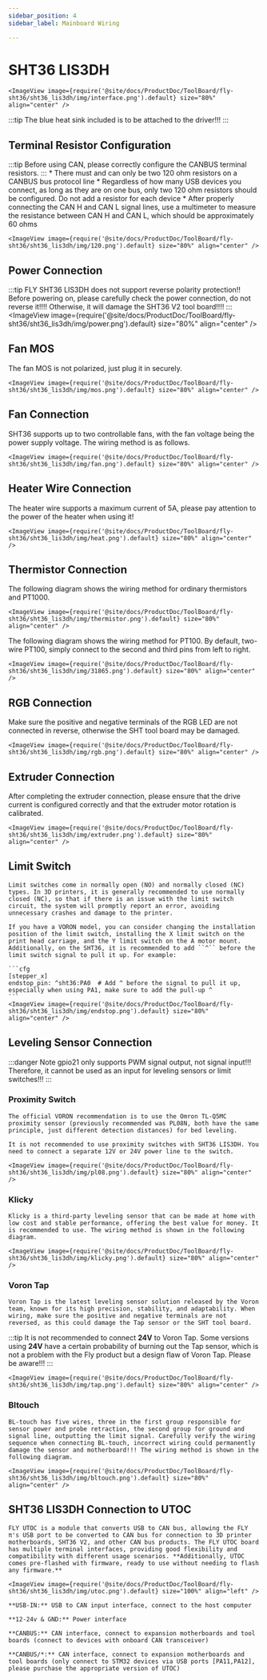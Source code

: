 ```yaml
---
sidebar_position: 4
sidebar_label: Mainboard Wiring

---
```



# SHT36 LIS3DH


    <ImageView image={require('@site/docs/ProductDoc/ToolBoard/fly-sht36/sht36_lis3dh/img/interface.png').default} size="80%" align="center" />


:::tip
The blue heat sink included is to be attached to the driver!!!
:::



## Terminal Resistor Configuration

:::tip
Before using CAN, please correctly configure the CANBUS terminal resistors.
:::
    * There must and can only be two 120 ohm resistors on a CANBUS bus protocol line
    * Regardless of how many USB devices you connect, as long as they are on one bus, only two 120 ohm resistors should be configured. Do not add a resistor for each device
    * After properly connecting the CAN H and CAN L signal lines, use a multimeter to measure the resistance between CAN H and CAN L, which should be approximately 60 ohms
    
    <ImageView image={require('@site/docs/ProductDoc/ToolBoard/fly-sht36/sht36_lis3dh/img/120.png').default} size="80%" align="center" />

## Power Connection

:::tip
FLY SHT36 LIS3DH does not support reverse polarity protection!! Before powering on, please carefully check the power connection, do not reverse it!!!! Otherwise, it will damage the SHT36 V2 tool board!!!!
:::
    <ImageView image={require('@site/docs/ProductDoc/ToolBoard/fly-sht36/sht36_lis3dh/img/power.png').default} size="80%" align="center" />

## Fan MOS

The fan MOS is not polarized, just plug it in securely.

    <ImageView image={require('@site/docs/ProductDoc/ToolBoard/fly-sht36/sht36_lis3dh/img/mos.png').default} size="80%" align="center" />

## Fan Connection

SHT36 supports up to two controllable fans, with the fan voltage being the power supply voltage. The wiring method is as follows.

    <ImageView image={require('@site/docs/ProductDoc/ToolBoard/fly-sht36/sht36_lis3dh/img/fan.png').default} size="80%" align="center" />

## Heater Wire Connection

The heater wire supports a maximum current of 5A, please pay attention to the power of the heater when using it!

    <ImageView image={require('@site/docs/ProductDoc/ToolBoard/fly-sht36/sht36_lis3dh/img/heat.png').default} size="80%" align="center" />

## Thermistor Connection

The following diagram shows the wiring method for ordinary thermistors and PT1000.

    <ImageView image={require('@site/docs/ProductDoc/ToolBoard/fly-sht36/sht36_lis3dh/img/thermistor.png').default} size="80%" align="center" />

The following diagram shows the wiring method for PT100. By default, two-wire PT100, simply connect to the second and third pins from left to right.

    <ImageView image={require('@site/docs/ProductDoc/ToolBoard/fly-sht36/sht36_lis3dh/img/31865.png').default} size="80%" align="center" />

## RGB Connection

Make sure the positive and negative terminals of the RGB LED are not connected in reverse, otherwise the SHT tool board may be damaged.

    <ImageView image={require('@site/docs/ProductDoc/ToolBoard/fly-sht36/sht36_lis3dh/img/rgb.png').default} size="80%" align="center" />

## Extruder Connection

After completing the extruder connection, please ensure that the drive current is configured correctly and that the extruder motor rotation is calibrated.

    <ImageView image={require('@site/docs/ProductDoc/ToolBoard/fly-sht36/sht36_lis3dh/img/extruder.png').default} size="80%" align="center" />

## Limit Switch

    Limit switches come in normally open (NO) and normally closed (NC) types. In 3D printers, it is generally recommended to use normally closed (NC), so that if there is an issue with the limit switch circuit, the system will promptly report an error, avoiding unnecessary crashes and damage to the printer.

    If you have a VORON model, you can consider changing the installation position of the limit switch, installing the X limit switch on the print head carriage, and the Y limit switch on the A motor mount. Additionally, on the SHT36, it is recommended to add ``^`` before the limit switch signal to pull it up. For example:

    ```cfg
    [stepper_x]
    endstop_pin: ^sht36:PA0  # Add ^ before the signal to pull it up, especially when using PA1, make sure to add the pull-up ^
    ```
    <ImageView image={require('@site/docs/ProductDoc/ToolBoard/fly-sht36/sht36_lis3dh/img/endstop.png').default} size="80%" align="center" />

## Leveling Sensor Connection

:::danger Note
gpio21 only supports PWM signal output, not signal input!!! Therefore, it cannot be used as an input for leveling sensors or limit switches!!!
:::

### Proximity Switch

    The official VORON recommendation is to use the Omron TL-Q5MC proximity sensor (previously recommended was PL08N, both have the same principle, just different detection distances) for bed leveling.

    It is not recommended to use proximity switches with SHT36 LIS3DH. You need to connect a separate 12V or 24V power line to the switch.

    <ImageView image={require('@site/docs/ProductDoc/ToolBoard/fly-sht36/sht36_lis3dh/img/pl08.png').default} size="80%" align="center" />


### Klicky

    Klicky is a third-party leveling sensor that can be made at home with low cost and stable performance, offering the best value for money. It is recommended to use. The wiring method is shown in the following diagram.

    <ImageView image={require('@site/docs/ProductDoc/ToolBoard/fly-sht36/sht36_lis3dh/img/klicky.png').default} size="80%" align="center" />

### Voron Tap

    Voron Tap is the latest leveling sensor solution released by the Voron team, known for its high precision, stability, and adaptability. When wiring, make sure the positive and negative terminals are not reversed, as this could damage the Tap sensor or the SHT tool board.

:::tip
It is not recommended to connect **24V** to Voron Tap. Some versions using **24V** have a certain probability of burning out the Tap sensor, which is not a problem with the Fly product but a design flaw of Voron Tap. Please be aware!!!
:::

    <ImageView image={require('@site/docs/ProductDoc/ToolBoard/fly-sht36/sht36_lis3dh/img/tap.png').default} size="80%" align="center" />

### Bltouch

    BL-touch has five wires, three in the first group responsible for sensor power and probe retraction, the second group for ground and signal line, outputting the limit signal. Carefully verify the wiring sequence when connecting BL-touch, incorrect wiring could permanently damage the sensor and motherboard!!! The wiring method is shown in the following diagram.

    <ImageView image={require('@site/docs/ProductDoc/ToolBoard/fly-sht36/sht36_lis3dh/img/bltouch.png').default} size="80%" align="center" />


## SHT36 LIS3DH Connection to UTOC

    FLY UTOC is a module that converts USB to CAN bus, allowing the FLY π's USB port to be converted to CAN bus for connection to 3D printer motherboards, SHT36 V2, and other CAN bus products. The FLY UTOC board has multiple terminal interfaces, providing good flexibility and compatibility with different usage scenarios. **Additionally, UTOC comes pre-flashed with firmware, ready to use without needing to flash any firmware.**

    <ImageView image={require('@site/docs/ProductDoc/ToolBoard/fly-sht36/sht36_lis3dh/img/utoc.png').default} size="100%" align="left" />

    **USB-IN:** USB to CAN input interface, connect to the host computer

    **12-24v & GND:** Power interface

    **CANBUS:** CAN interface, connect to expansion motherboards and tool boards (connect to devices with onboard CAN transceiver)

    **CANBUS/*:** CAN interface, connect to expansion motherboards and tool boards (only connect to STM32 devices via USB ports [PA11,PA12], please purchase the appropriate version of UTOC)